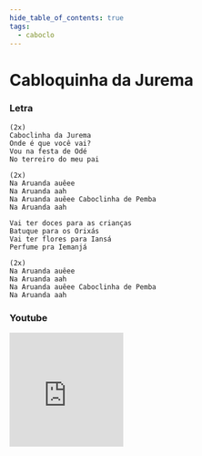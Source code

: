```yaml
---
hide_table_of_contents: true
tags:
  - caboclo
---
```


# Cabloquinha da Jurema

### Letra

```text
(2x)
Caboclinha da Jurema
Onde é que você vai?
Vou na festa de Odé
No terreiro do meu pai

(2x)
Na Aruanda auêee
Na Aruanda aah
Na Aruanda auêee Caboclinha de Pemba
Na Aruanda aah

Vai ter doces para as crianças
Batuque para os Orixás
Vai ter flores para Iansá
Perfume pra Iemanjá

(2x)
Na Aruanda auêee
Na Aruanda aah
Na Aruanda auêee Caboclinha de Pemba
Na Aruanda aah
```

### Youtube

<iframe
  width="200"
  height="200"
  src="https://www.youtube.com/embed/_AvPGHx20K8"
  title="YouTube video player"
  frameborder="0"
  allow="accelerometer; autoplay; clipboard-write; encrypted-media; gyroscope; picture-in-picture; web-share"
  referrerpolicy="strict-origin-when-cross-origin"
  allowfullscreen
></iframe>
